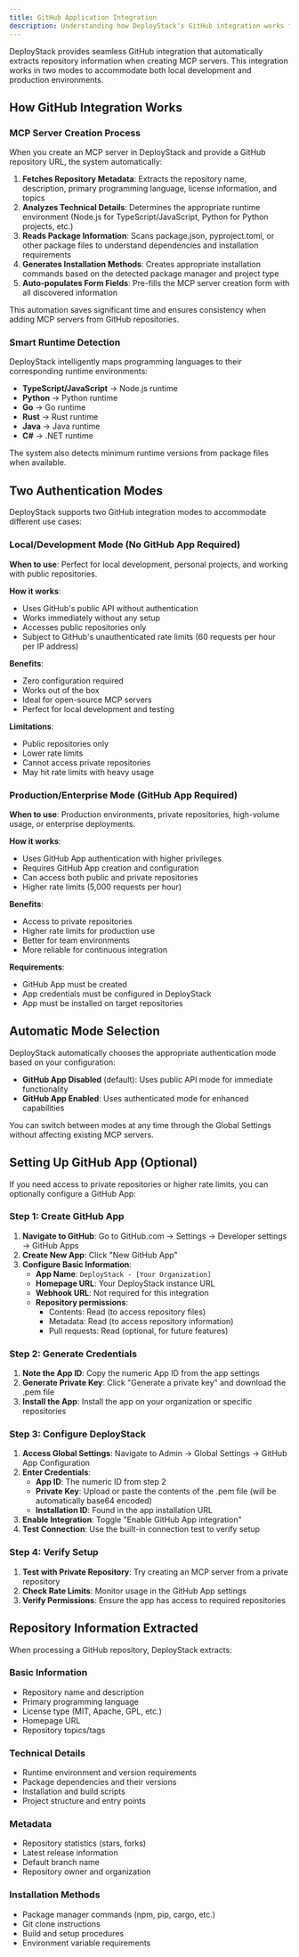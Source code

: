 ```yaml
---
title: GitHub Application Integration
description: Understanding how DeployStack's GitHub integration works for MCP server creation and repository information extraction.
---
```



DeployStack provides seamless GitHub integration that automatically extracts repository information when creating MCP servers. This integration works in two modes to accommodate both local development and production environments.

## How GitHub Integration Works

### MCP Server Creation Process

When you create an MCP server in DeployStack and provide a GitHub repository URL, the system automatically:

1. **Fetches Repository Metadata**: Extracts the repository name, description, primary programming language, license information, and topics
2. **Analyzes Technical Details**: Determines the appropriate runtime environment (Node.js for TypeScript/JavaScript, Python for Python projects, etc.)
3. **Reads Package Information**: Scans package.json, pyproject.toml, or other package files to understand dependencies and installation requirements
4. **Generates Installation Methods**: Creates appropriate installation commands based on the detected package manager and project type
5. **Auto-populates Form Fields**: Pre-fills the MCP server creation form with all discovered information

This automation saves significant time and ensures consistency when adding MCP servers from GitHub repositories.

### Smart Runtime Detection

DeployStack intelligently maps programming languages to their corresponding runtime environments:

- **TypeScript/JavaScript** → Node.js runtime
- **Python** → Python runtime  
- **Go** → Go runtime
- **Rust** → Rust runtime
- **Java** → Java runtime
- **C#** → .NET runtime

The system also detects minimum runtime versions from package files when available.

## Two Authentication Modes

DeployStack supports two GitHub integration modes to accommodate different use cases:

### Local/Development Mode (No GitHub App Required)

**When to use**: Perfect for local development, personal projects, and working with public repositories.

**How it works**:
- Uses GitHub's public API without authentication
- Works immediately without any setup
- Accesses public repositories only
- Subject to GitHub's unauthenticated rate limits (60 requests per hour per IP address)

**Benefits**:
- Zero configuration required
- Works out of the box
- Ideal for open-source MCP servers
- Perfect for local development and testing

**Limitations**:
- Public repositories only
- Lower rate limits
- Cannot access private repositories
- May hit rate limits with heavy usage

### Production/Enterprise Mode (GitHub App Required)

**When to use**: Production environments, private repositories, high-volume usage, or enterprise deployments.

**How it works**:
- Uses GitHub App authentication with higher privileges
- Requires GitHub App creation and configuration
- Can access both public and private repositories
- Higher rate limits (5,000 requests per hour)

**Benefits**:
- Access to private repositories
- Higher rate limits for production use
- Better for team environments
- More reliable for continuous integration

**Requirements**:
- GitHub App must be created
- App credentials must be configured in DeployStack
- App must be installed on target repositories

## Automatic Mode Selection

DeployStack automatically chooses the appropriate authentication mode based on your configuration:

- **GitHub App Disabled** (default): Uses public API mode for immediate functionality
- **GitHub App Enabled**: Uses authenticated mode for enhanced capabilities

You can switch between modes at any time through the Global Settings without affecting existing MCP servers.

## Setting Up GitHub App (Optional)

If you need access to private repositories or higher rate limits, you can optionally configure a GitHub App:

### Step 1: Create GitHub App

1. **Navigate to GitHub**: Go to GitHub.com → Settings → Developer settings → GitHub Apps
2. **Create New App**: Click "New GitHub App"
3. **Configure Basic Information**:
   - **App Name**: `DeployStack - [Your Organization]`
   - **Homepage URL**: Your DeployStack instance URL
   - **Webhook URL**: Not required for this integration
   - **Repository permissions**: 
     - Contents: Read (to access repository files)
     - Metadata: Read (to access repository information)
     - Pull requests: Read (optional, for future features)

### Step 2: Generate Credentials

1. **Note the App ID**: Copy the numeric App ID from the app settings
2. **Generate Private Key**: Click "Generate a private key" and download the .pem file
3. **Install the App**: Install the app on your organization or specific repositories

### Step 3: Configure DeployStack

1. **Access Global Settings**: Navigate to Admin → Global Settings → GitHub App Configuration
2. **Enter Credentials**:
   - **App ID**: The numeric ID from step 2
   - **Private Key**: Upload or paste the contents of the .pem file (will be automatically base64 encoded)
   - **Installation ID**: Found in the app installation URL
3. **Enable Integration**: Toggle "Enable GitHub App integration"
4. **Test Connection**: Use the built-in connection test to verify setup

### Step 4: Verify Setup

1. **Test with Private Repository**: Try creating an MCP server from a private repository
2. **Check Rate Limits**: Monitor usage in the GitHub App settings
3. **Verify Permissions**: Ensure the app has access to required repositories

## Repository Information Extracted

When processing a GitHub repository, DeployStack extracts:

### Basic Information
- Repository name and description
- Primary programming language
- License type (MIT, Apache, GPL, etc.)
- Homepage URL
- Repository topics/tags

### Technical Details
- Runtime environment and version requirements
- Package dependencies and their versions
- Installation and build scripts
- Project structure and entry points

### Metadata
- Repository statistics (stars, forks)
- Latest release information
- Default branch name
- Repository owner and organization

### Installation Methods
- Package manager commands (npm, pip, cargo, etc.)
- Git clone instructions
- Build and setup procedures
- Environment variable requirements
